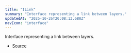 ```yaml
---
title: "ILink"
summary: "Interface representing a link between layers."
updatedAt: "2025-10-26T20:08:13.680Z"
navIcon: "interface"
---
```



Interface representing a link between layers.

<Table data={{ headers: [{"content":"Property","key":"property","sortable":true},{"content":"Type","key":"type","sortable":true},{"content":"Value","key":"value","sortable":true},{"content":"Description","key":"description"}], rows: [["additionalSpacing","[ScaleType](/LazyCanvas/types/ScaleType)","\\-","The additional spacing applied to the link."],["source","[string](https://developer.mozilla.org/en-US/docs/Web/JavaScript/Reference/Global_Objects/String)","\\-","The source layers ID."],["type","[AnyLinkType](/LazyCanvas/types/AnyLinkType)","\\-","The type of the link (e.g., width, height, etc.)."]] }} />


- [Source](https://github.com/NMMTY/LazyCanvas/blob/ba3e53b2fefc78794f94d50b21443818f2774649/packages/lazycanvas/src/structures/helpers/Link.ts#L6)